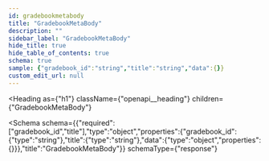 ```yaml
---
id: gradebookmetabody
title: "GradebookMetaBody"
description: ""
sidebar_label: "GradebookMetaBody"
hide_title: true
hide_table_of_contents: true
schema: true
sample: {"gradebook_id":"string","title":"string","data":{}}
custom_edit_url: null
---
```



<Heading
  as={"h1"}
  className={"openapi__heading"}
  children={"GradebookMetaBody"}
>
</Heading>





<Schema
  schema={{"required":["gradebook_id","title"],"type":"object","properties":{"gradebook_id":{"type":"string"},"title":{"type":"string"},"data":{"type":"object","properties":{}}},"title":"GradebookMetaBody"}}
  schemaType={"response"}
>
  
</Schema>
            